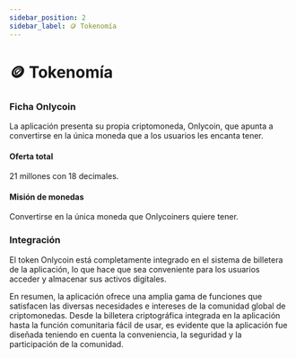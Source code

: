 ```yaml
---
sidebar_position: 2
sidebar_label: 🪙 Tokenomía
---
```


# 🪙 Tokenomía

### Ficha Onlycoin

La aplicación presenta su propia criptomoneda, Onlycoin, que apunta a convertirse en la única moneda que a los usuarios les encanta tener.

#### Oferta total

21 millones con 18 decimales.

#### Misión de monedas

Convertirse en la única moneda que Onlycoiners quiere tener.

### Integración

El token Onlycoin está completamente integrado en el sistema de billetera de la aplicación, lo que hace que sea conveniente para los usuarios acceder y almacenar sus activos digitales.

En resumen, la aplicación ofrece una amplia gama de funciones que satisfacen las diversas necesidades e intereses de la comunidad global de criptomonedas. Desde la billetera criptográfica integrada en la aplicación hasta la función comunitaria fácil de usar, es evidente que la aplicación fue diseñada teniendo en cuenta la conveniencia, la seguridad y la participación de la comunidad.
